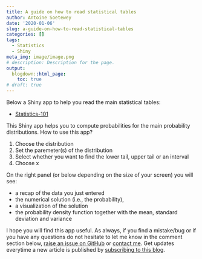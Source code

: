 ```yaml
---
title: A guide on how to read statistical tables
author: Antoine Soetewey
date: '2020-01-06'
slug: a-guide-on-how-to-read-statistical-tables
categories: []
tags:
  - Statistics
  - Shiny
meta_img: image/image.png
# description: Description for the page.
output:
  blogdown::html_page:
    toc: true
# draft: true
---
```


Below a Shiny app to help you read the main statistical tables:

* [Statistics-101](https://antoinesoetewey.shinyapps.io/statistics-101/)

This Shiny app helps you to compute probabilities for the main probability distributions. How to use this app?

1. Choose the distribution
1. Set the paremeter(s) of the distribution
1. Select whether you want to find the lower tail, upper tail or an interval
1. Choose x

On the right panel (or below depending on the size of your screen) you will see:

* a recap of the data you just entered
* the numerical solution (i.e., the probability),
* a visualization of the solution
* the probability density function together with the mean, standard deviation and variance

I hope you will find this app useful. As always, if you find a mistake/bug or if you have any questions do not hesitate to let me know in the comment section below, <a href="https://github.com/AntoineSoetewey/statsandr/issues" target="_blank" rel="noopener">raise an issue on GitHub</a> or [contact me](/contact/). Get updates everytime a new article is published by [subscribing to this blog](/subscribe/).
